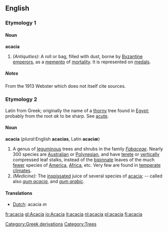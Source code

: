 ==English==
===Etymology 1===

====Noun====
'''acacia'''
#''(Antiquities):'' A roll or bag, filled with dust, borne by [[Byzantine]] [[emperor]]s, as a [[memento]] of [[mortality]]. It is represented on [[medal]]s.
=====Notes=====
From the 1913 Webster which does not itself cite sources.

===Etymology 2===
Latin from Greek; originally the name of a [[thorny]] tree found in [[Egypt]]; probably from the root ''ak'' to be sharp. See [[acute]].

====Noun====
'''acacia''' (''plural: ''English '''acacias''', Latin '''acaciæ''')

#A genus of [[leguminous]] trees and shrubs in the family ''[[Fabaceae]]''. Nearly 300 species are [[Australia]]n or [[Polynesian]], and have [[terete]] or [[vertically]] compressed leaf stalks, instead of the [[bipinnate]] leaves of the much [[fewer]] species of [[America]], [[Africa]], etc. Very few are found in [[temperate]] [[climate]]s.
#''(Medicine):'' The [[inspissated]] juice of several species of [[acacia]]; -- called also ''[[gum acacia]]'', and ''[[gum arabic]]''.

====Translations====
*[[Dutch]]: acacia ''m''

[[Category:Greek derivations]]

[[fr:acacia]]
[[gl:Acacia]]
[[io:Acacia]]
[[it:acacia]]
[[nl:acacia]]
[[pl:acacia]]
[[fi:acacia]]

[[Category:Trees]]
